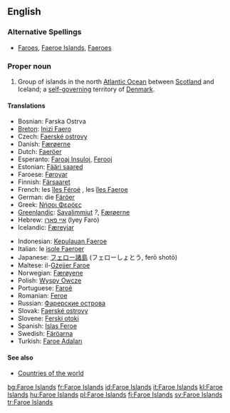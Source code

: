 {{wikipedia}}
==English==
===Alternative Spellings===
* [[Faroes]], [[Faeroe Islands]], [[Faeroes]]

===Proper noun===
{{en-proper noun}}

# Group of islands in the north [[Atlantic Ocean]] between [[Scotland]] and Iceland; a [[self-governing]] territory of [[Denmark]].

====Translations====
{{trans-top|group of islands between Scotland and Iceland}}
*Bosnian: Farska Ostrva {{n|p}}
*[[Breton]]: [[Inizi Faero]]
*Czech: [[Faerské ostrovy]] {{m|p}}
*Danish: [[Færøerne]] {{c|p}}
*Dutch: [[Faeröer]]
*Esperanto: [[Faroaj Insuloj]], [[Ferooj]]
*Estonian: [[Fääri saared]]
*Faroese: [[Føroyar]] {{f|p}}
*Finnish: [[Färsaaret]]
*French: les [[îles Féroé]] {{f|p}}, les [[îles Faeroe]] {{f|p}}
*German: die [[Färöer]]
*Greek: [[Νήσοι Φερόες]] {{n|p}}
*[[Greenlandic]]: [[Savalimmiut]] ''?'', [[Færøerne]]
*Hebrew: [[איי פארו]] (Iyey Faro)
*Icelandic: [[Færeyjar]] {{f|p}}
{{trans-mid}}
*Indonesian: [[Kepulauan Faeroe]]
*Italian: le [[isole Faeroer]] {{f|p}}
*Japanese: [[フェロー諸島]] (フェローしょとう, ferō shotō)
*Maltese: il-[[Gżejjer Faroe]]
*Norwegian: [[Færøyene]]
*Polish: [[Wyspy Owcze]] {{f|p}}
*Portuguese: [[Faroé]]
*Romanian: [[Feroe]]
*Russian: [[Фарерские острова]]
*Slovak: [[Faerské ostrovy]] {{m|p}}
*Slovene: [[Ferski otoki]] {{m|p}}
*Spanish: [[Islas Feroe]] {{f|p}}
*Swedish: [[Färöarna]]
*Turkish: [[Faroe Adaları]]
{{trans-bottom}}

====See also====
*[[Appendix:Countries of the world|Countries of the world]]

[[bg:Faroe Islands]]
[[fr:Faroe Islands]]
[[id:Faroe Islands]]
[[it:Faroe Islands]]
[[kl:Faroe Islands]]
[[hu:Faroe Islands]]
[[pl:Faroe Islands]]
[[fi:Faroe Islands]]
[[sv:Faroe Islands]]
[[tr:Faroe Islands]]
